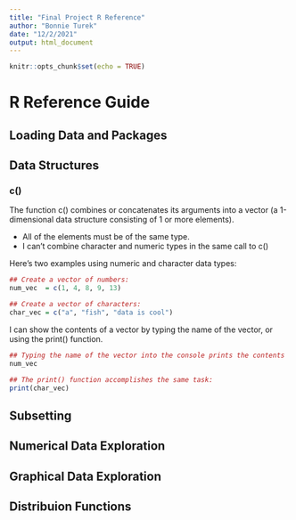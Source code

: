 ```yaml
---
title: "Final Project R Reference"
author: "Bonnie Turek"
date: "12/2/2021"
output: html_document
---
```


```r
knitr::opts_chunk$set(echo = TRUE)
```

# R Reference Guide {.tabset .tabset-pills}


## Loading Data and Packages

## Data Structures
### c()

The function c() combines or concatenates its arguments into a vector (a 1-dimensional data structure consisting of 1 or more elements).

*   All of the elements must be of the same type.
*   I can’t combine character and numeric types in the same call to c()

Here’s two examples using numeric and character data types:
```r
## Create a vector of numbers:
num_vec  = c(1, 4, 8, 9, 13)

## Create a vector of characters:
char_vec = c("a", "fish", "data is cool")
```
I can show the contents of a vector by typing the name of the vector, or using the print() function.
```r
## Typing the name of the vector into the console prints the contents
num_vec
```
```r
## The print() function accomplishes the same task:
print(char_vec)
```


## Subsetting

## Numerical Data Exploration

## Graphical Data Exploration

## Distribuion Functions


